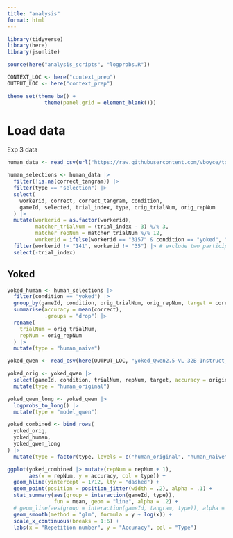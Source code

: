 ```yaml
---
title: "analysis"
format: html
---
```


```r
library(tidyverse)
library(here)
library(jsonlite)

source(here("analysis_scripts", "logprobs.R"))

CONTEXT_LOC <- here("context_prep")
OUTPUT_LOC <- here("context_prep")

theme_set(theme_bw() +
            theme(panel.grid = element_blank()))
```

# Load data

Exp 3 data
```r
human_data <- read_csv(url("https://raw.githubusercontent.com/vboyce/tg-matcher/refs/heads/main/data/tgmatcheryoked-trials.csv"))

human_selections <- human_data |>
  filter(!is.na(correct_tangram)) |>
  filter(type == "selection") |>
  select(
    workerid, correct, correct_tangram, condition,
    gameId, selected, trial_index, type, orig_trialNum, orig_repNum
  ) |>
  mutate(workerid = as.factor(workerid),
         matcher_trialNum = (trial_index - 3) %/% 3,
         matcher_repNum = matcher_trialNum %/% 12,
         workerid = ifelse(workerid == "3157" & condition == "yoked", "3157a", workerid)) |> # somehow two participants were assigned to 3157 -- but each set looks complete?
  filter(workerid != "141", workerid != "35") |> # exclude two participants who didn't finish
  select(-trial_index)
```

## Yoked
```r
yoked_human <- human_selections |> 
  filter(condition == "yoked") |>
  group_by(gameId, condition, orig_trialNum, orig_repNum, target = correct_tangram) |>
  summarise(accuracy = mean(correct),
            .groups = "drop") |> 
  rename(
    trialNum = orig_trialNum,
    repNum = orig_repNum
  ) |> 
  mutate(type = "human_naive")
```

```r
yoked_qwen <- read_csv(here(OUTPUT_LOC, "yoked_Qwen2.5-VL-32B-Instruct_logprobs.csv"))

yoked_orig <- yoked_qwen |> 
  select(gameId, condition, trialNum, repNum, target, accuracy = original_pct_correct) |> 
  mutate(type = "human_original")

yoked_qwen_long <- yoked_qwen |> 
  logprobs_to_long() |> 
  mutate(type = "model_qwen")

yoked_combined <- bind_rows(
  yoked_orig,
  yoked_human,
  yoked_qwen_long
) |> 
  mutate(type = factor(type, levels = c("human_original", "human_naive", "model_qwen")))
```

```r
ggplot(yoked_combined |> mutate(repNum = repNum + 1),
       aes(x = repNum, y = accuracy, col = type)) +
  geom_hline(yintercept = 1/12, lty = "dashed") +
  geom_point(position = position_jitter(width = .2), alpha = .1) +
  stat_summary(aes(group = interaction(gameId, type)), 
               fun = mean, geom = "line", alpha = .2) +
  # geom_line(aes(group = interaction(gameId, tangram, type)), alpha = .2) +
  geom_smooth(method = "glm", formula = y ~ log(x)) +
  scale_x_continuous(breaks = 1:6) +
  labs(x = "Repetition number", y = "Accuracy", col = "Type")
```


